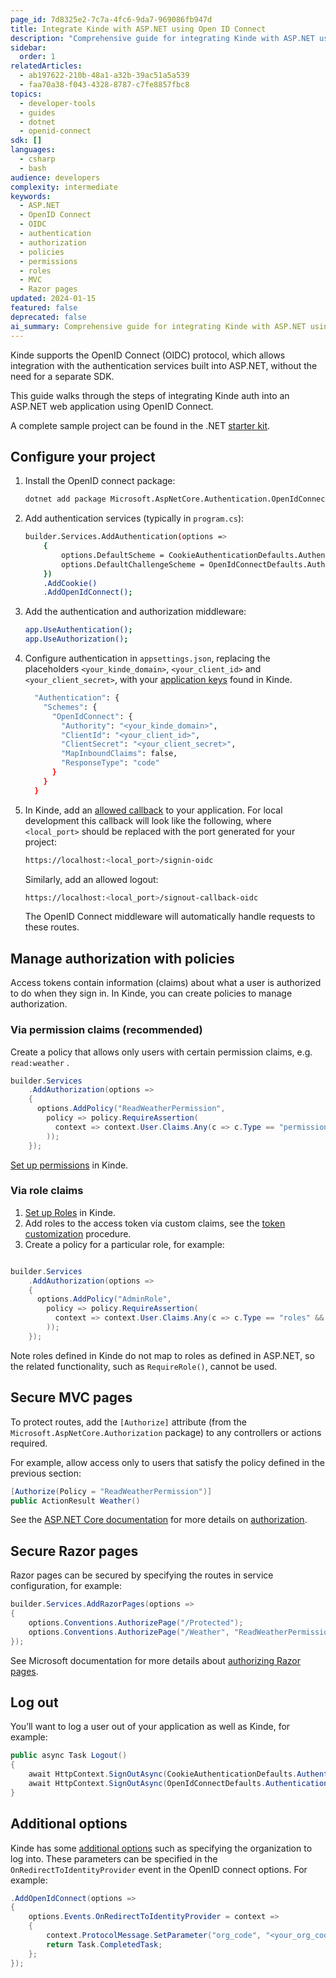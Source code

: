 ```yaml
---
page_id: 7d8325e2-7c7a-4fc6-9da7-969086fb947d
title: Integrate Kinde with ASP.NET using Open ID Connect
description: "Comprehensive guide for integrating Kinde with ASP.NET using OpenID Connect including authentication setup, authorization policies, and secure route protection for MVC and Razor pages."
sidebar:
  order: 1
relatedArticles:
  - ab197622-210b-48a1-a32b-39ac51a5a539
  - faa70a38-f043-4328-8787-c7fe8857fbc8
topics:
  - developer-tools
  - guides
  - dotnet
  - openid-connect
sdk: []
languages:
  - csharp
  - bash
audience: developers
complexity: intermediate
keywords:
  - ASP.NET
  - OpenID Connect
  - OIDC
  - authentication
  - authorization
  - policies
  - permissions
  - roles
  - MVC
  - Razor pages
updated: 2024-01-15
featured: false
deprecated: false
ai_summary: Comprehensive guide for integrating Kinde with ASP.NET using OpenID Connect including authentication setup, authorization policies, and secure route protection for MVC and Razor pages.
---
```


Kinde supports the OpenID Connect (OIDC) protocol, which allows integration with the authentication services built into ASP.NET, without the need for a separate SDK.

This guide walks through the steps of integrating Kinde auth into an ASP.NET web application using OpenID Connect.

A complete sample project can be found in the .NET [starter kit](https://github.com/kinde-starter-kits/dotnet-starter-kit/).

## Configure your project

1. Install the OpenID connect package:
    
    ```bash
    dotnet add package Microsoft.AspNetCore.Authentication.OpenIdConnect
    ```
    
2. Add authentication services (typically in `program.cs`):
    
    ```bash
    builder.Services.AddAuthentication(options =>
        {
            options.DefaultScheme = CookieAuthenticationDefaults.AuthenticationScheme;
            options.DefaultChallengeScheme = OpenIdConnectDefaults.AuthenticationScheme;
        })
        .AddCookie()
        .AddOpenIdConnect();
    ```
    
3. Add the authentication and authorization middleware:
    
    ```bash
    app.UseAuthentication();
    app.UseAuthorization();
    ```
    
4. Configure authentication in `appsettings.json`, replacing the placeholders `<your_kinde_domain>`, `<your_client_id>` and `<your_client_secret>`, with your [application keys](/get-started/connect/getting-app-keys/) found in Kinde. 
    
    ```bash
      "Authentication": {
        "Schemes": {
          "OpenIdConnect": {
            "Authority": "<your_kinde_domain>",
            "ClientId": "<your_client_id>",
            "ClientSecret": "<your_client_secret>",
            "MapInboundClaims": false,
            "ResponseType": "code"
          }
        }
      }
    ```
    
5. In Kinde, add an [allowed callback](/get-started/connect/callback-urls/#set-callback-urls) to your application.  For local development this callback will look like the following, where `<local_port>` should be replaced with the port generated for your project:
    
    ```bash
    https://localhost:<local_port>/signin-oidc
    ```
    
    Similarly, add an allowed logout:
    
    ```bash
    https://localhost:<local_port>/signout-callback-oidc
    ```
    
    The OpenID Connect middleware will automatically handle requests to these routes.
    

## Manage authorization with policies

Access tokens contain information (claims) about what a user is authorized to do when they sign in. In Kinde, you can create policies to manage authorization.

### Via permission claims (recommended)

Create a policy that allows only users with certain permission claims, e.g. `read:weather` .

```csharp
builder.Services
    .AddAuthorization(options =>
    {
      options.AddPolicy("ReadWeatherPermission",
        policy => policy.RequireAssertion(
          context => context.User.Claims.Any(c => c.Type == "permissions" && c.Value == "read:weather")
        ));
    });
```

[Set up permissions](/manage-users/roles-and-permissions/user-permissions/) in Kinde. 

### Via role claims

1. [Set up Roles](/manage-users/roles-and-permissions/user-permissions/) in Kinde.
2. Add roles to the access token via custom claims, see the [token customization](/build/tokens/token-customization/) procedure. 
3. Create a policy for a particular role, for example:

```csharp

builder.Services
    .AddAuthorization(options =>
    {
      options.AddPolicy("AdminRole",
        policy => policy.RequireAssertion(
          context => context.User.Claims.Any(c => c.Type == "roles" && c.Value == "admin")
        ));
    });
```

Note roles defined in Kinde do not map to roles as defined in ASP.NET, so the related functionality, such as `RequireRole()`, cannot be used.

## Secure MVC pages

To protect routes, add the `[Authorize]` attribute (from the `Microsoft.AspNetCore.Authorization` package) to any controllers or actions required. 

For example, allow access only to users that satisfy the policy defined in the previous section:

```csharp
[Authorize(Policy = "ReadWeatherPermission")]
public ActionResult Weather()
```

See the [ASP.NET Core documentation](http://ASP.NET) for more details on [authorization](https://learn.microsoft.com/en-us/aspnet/core/security/authorization/simple?view=aspnetcore-8.0#use-the-authorize-attribute).

## Secure Razor pages

Razor pages can be secured by specifying the routes in service configuration, for example:

```csharp
builder.Services.AddRazorPages(options =>
{
    options.Conventions.AuthorizePage("/Protected");
    options.Conventions.AuthorizePage("/Weather", "ReadWeatherPermission");
});
```

See Microsoft documentation for more details about [authorizing Razor pages](https://learn.microsoft.com/en-us/aspnet/core/security/authorization/razor-pages-authorization?view=aspnetcore-8.0).

## Log out

You’ll want to log a user out of your application as well as Kinde, for example:

```csharp
public async Task Logout()
{
    await HttpContext.SignOutAsync(CookieAuthenticationDefaults.AuthenticationScheme);
    await HttpContext.SignOutAsync(OpenIdConnectDefaults.AuthenticationScheme);
}
```

## Additional options

Kinde has some [additional options](/developer-tools/about/using-kinde-without-an-sdk/#request-parameters) such as specifying the organization to log into. These parameters can be specified in the `OnRedirectToIdentityProvider` event in the OpenID connect options.  For example:

```csharp
.AddOpenIdConnect(options =>
{
    options.Events.OnRedirectToIdentityProvider = context =>
    {
        context.ProtocolMessage.SetParameter("org_code", "<your_org_code>");
        return Task.CompletedTask;
    };
});
```
